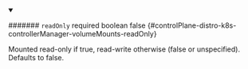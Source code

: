 
<details className="config-field" data-expandable="false" open>
<summary>

####### `readOnly` <span className="config-field-required" data-required="false">required</span> <span className="config-field-type">boolean</span> <span className="config-field-default">false</span> <span className="config-field-enum"></span> {#controlPlane-distro-k8s-controllerManager-volumeMounts-readOnly}

Mounted read-only if true, read-write otherwise (false or unspecified).
Defaults to false.

</summary>



</details>

